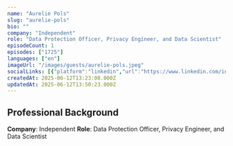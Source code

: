 ```yaml
---
name: "Aurelie Pols"
slug: "aurelie-pols"
bio: ""
company: "Independent"
role: "Data Protection Officer, Privacy Engineer, and Data Scientist"
episodeCount: 1
episodes: ["1725"]
languages: ["en"]
imageUrl: "/images/guests/aurelie-pols.jpeg"
socialLinks: [{"platform":"linkedin","url":"https://www.linkedin.com/in/aureliepols/"}]
createdAt: 2025-06-12T13:23:08.000Z
updatedAt: 2025-06-12T13:50:23.000Z
---
```


## Professional Background

**Company**: Independent
**Role**: Data Protection Officer, Privacy Engineer, and Data Scientist
